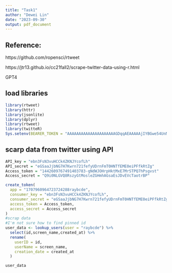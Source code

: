 ```yaml
---
title: "Task1"
author: "Dewei Lin"
date: "2023-09-30"
output: pdf_document
---
```



## Reference: 

https://github.com/ropensci/rtweet


https://jtr13.github.io/cc21fall2/scrape-twitter-data-using-r.html

GPT4

## load libraries

```r
library(rtweet)
library(httr)
library(jsonlite)
library(dplyr)
library(rtweet)
library(twitteR)
Sys.setenv(BEARER_TOKEN = "AAAAAAAAAAAAAAAAAAAAAGDqqAEAAAAAjIYBGwe54UnNoOTPaxANOdilbsg%3D0JuOrcyk8BCqDtxlMRP1YzNRnKcyaLs9v89MOORL2VA3LazKM4")
```


## scarp data from twitter using API

```r
API_key = "ebn3FsN3vuHCCk4ZKNJYcofLh" 
API_secret = "eGSaaJjbNG7H7Kwrn721fefyUDrnFmT0HNTfEME0eiPFfkRtZg"
Access_token = "1442609767491403783-qNdWJOHrpHktMxE7MrSTPQ7hPsgvst"
Access_secret = "Q9i0NLGVQ8RszyGtMosleZGHmhAGsaEsJDvEVcTaotrBP"

create_token(
  app = "1707960964723724288raybcde",
  consumer_key = "ebn3FsN3vuHCCk4ZKNJYcofLh",
  consumer_secret = "eGSaaJjbNG7H7Kwrn721fefyUDrnFmT0HNTfEME0eiPFfkRtZg",
  access_token = Access_token,
  access_secret = Access_secret
)
#scrap data
#I'm not sure how to find pinned id
user_data <- lookup_users(user = "raybcde") %>% 
  select(id,screen_name,created_at) %>%
  rename(
    userID = id,
    userName = screen_name,
    creation_date = created_at
  )

user_data
```









